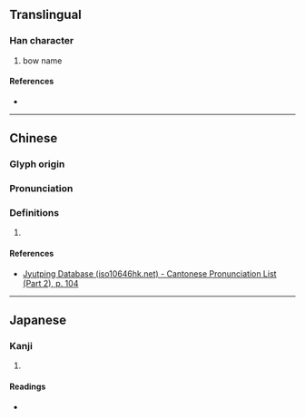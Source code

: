 {{character info}}
==Translingual==

===Han character===
{{Han char|rn=57|rad=弓|as=06|sn=9|four=|canj=NSLL|ids=⿰弓𦣝}}

# bow name

====References====
* {{Han ref|kx=0358.050|dkj=09766|hdz=20995.050|uh=5F2C|ud=24364}}

----

==Chinese==
{{zh-forms}}

===Glyph origin===
{{Han etym}}

===Pronunciation===
{{zh-pron
|m=yí
|c=ji4
|mc=y
|oc=y
|cat=
}}

===Definitions===
{{zh-hanzi}}

# {{rfdef|zh}}

====References====
* [http://www.iso10646hk.net/jp/document/download.jsp Jyutping Database (iso10646hk.net) - Cantonese Pronunciation List (Part 2), p. 104]

----

==Japanese==

===Kanji===
{{ja-kanji|grade=|rs=弓06}}

# {{rfdef|ja|sort=弓06}}

====Readings====
* {{ja-readings|on=い|kun=ゆみのな}}